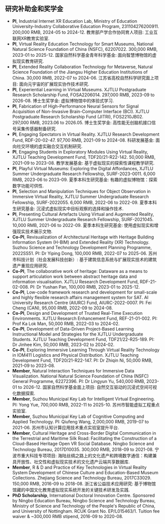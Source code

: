 ## 研究补助金和奖学金
- **PI**, Industrial Internet XR Education Lab, Ministry of Education University-Industry Collaborative Education Program, 231104276200911. 200,000 RMB, 2024-05 to 2024-12. 教育部产学合作协同育人项目: 工业互联网XR教育实验室.
- **PI**, Virtual Reality Education Technology for Smart Museums, National Natural Science Foundation of China (NSFC), 62207022. 300,000 RMB, 2023-01 to 2025-12. 国家自然科学基金青年科学基金: 面向智慧博物馆的虚拟现实教育研究.
- **PI**, Extended Reality Collaboration Technology for Metaverse, Natural Science Foundation of the Jiangsu Higher Education Institutions of China. 30,000 RMB, 2022-07 to 2024-06. 江苏省高校自然科学研究面上项目: 面向元宇宙的扩展现实协作技术研究.
- **PI**, Experiential Learning in Virtual Museums. XJTLU Postgraduate Research Scholarship Fund, FOSA2206014. 297,000 RMB, 2023-09 to 2026-08. 博士生奖学金: 虚拟博物馆中的体验式学习.
- **PI**, Fabrication of High-Performance Neural Sensors for Signal Acquisition of Non-Invasive Brain-Computer Interface (BCI). XJTLU Postgraduate Research Scholarship Fund (JITRI), FOS2210JB02. 297,000 RMB, 2023.06 to 2026.05. 博士生奖学金: 高性能无创脑机接口信号采集传感器制备研究.
- **PI**, Engaging Spectators in Virtual Reality. XJTLU Research Development Fund, RDF-20-02-47. 97,700 RMB, 2021-09 to 2024-08. 科研发展基金: 面向社交环境的虚实融合交互机制研究.
- **PI**, Engaging Students in Exploratory Modules Using Virtual Reality, XJTLU Teaching Development Fund, TDF20/21-R22-142. 50,000 RMB, 2021-09 to 2023-08. 教学发展基金: 基于虚拟现实的探索性课程教学研究.
- **PI**, Playful Virtual Museums: Exploring the Digital Affordances, XJTLU Summer Undergraduate Research Fellowship, SURF-2023-0011. 6,000 RMB, 2023-06 to 2023-09. 夏季本科生研究基金: 有趣的虚拟博物馆：探索数字功能可供性.
- **PI**, Selection and Manipulation Techniques for Object Observation in Immersive Virtual Reality, XJTLU Summer Undergraduate Research Fellowship, SURF-2022055. 6,000 RMB, 2022-06 to 2022-09. 夏季本科生研究基金: 沉浸式虚拟现实中目标观察的选择和操作技术.
- **PI**, Presenting Cultural Artefacts Using Virtual and Augmented Reality, XJTLU Summer Undergraduate Research Fellowship, SURF-2021045. 10,000 RMB, 2021-06 to 2022-09. 夏季本科生研究基金: 使用虚拟现实和增强现实技术展示文物.
- **Co-PI**, Revisualization of Architectural Heritage with Heritage Building Information System (H-BIM) and Extended Reality (XR) Technology. Suzhou Science and Technology Development Planning Programme, 2022SS51. PI: Dr Yiping Dong, 100,000 RMB, 2022-07 to 2025-06. 苏州市科技计划（社会发展科技创新）: 基于建筑信息系统与扩展现实技术的建筑遗产重现应用研究.
- **Co-PI**, The collaborative work of heritage: Dataware as a means to support articulation work between abstract heritage data and information visualisation. XJTLU Research Development Fund, RDF-21-02-008. PI: Dr Yushan Pan, 100,000 RMB, 2023-01 to 2025-12.
- **Co-PI**, Low-code framework research and development for small-scale and highly flexible research affairs management system for SAT. AI University Research Centre (AIURC) Fund, AIURC-2022-0007. PI: Fei Cheng (CAN), 95,000 RMB, 2022-09 to 2024-08.
- **Co-PI**, Design and Development of Trusted Real-Time Execution Environments. XJTLU Research Enhancement Fund, REF-21-01-002. PI: Prof Ka Lok Man, 50,000 RMB, 2022-03 to 2024-02.
- **Co-PI**, Development of Data-Driven Project-Based Learning Instructional Model and Strategies for the XJTLU Undergraduate Students. XJTLU Teaching Development Fund, TDF21/22-R25-189. PI: Dr Jinhee Kim, 50,000 RMB, 2023-02 to 2024-02.
- **Co-PI**, Exploring Immersive Learning Through Virtual Reality Technology in IOM411 Logistics and Physical Distribution. XJTLU Teaching Development Fund, TDF20/21-R22-147. PI: Dr Zhiqin Ni, 50,000 RMB, 2021-09 to 2023-08.
- **Member**, Natural Interaction Techniques for Immersive Data Visualization. National Natural Science Foundation of China (NSFC) General Programme, 62272396. PI: Dr Lingyun Yu, 540,000 RMB, 2023-01 to 2026-12. 国家自然科学基金面上项目: 自然交互驱动的沉浸式空间可视化数据探索.
- **Member**, Suzhou Municipal Key Lab for Intelligent Virtual Engineering. PI: Yong Yue, 700,000 RMB, 2022-11 to 2025-10. 苏州市智能虚拟工程重点实验室.
- **Member**, Suzhou Municipal Key Lab of Cognitive Computing and Applied Technology. PI: Qiufeng Wang, 2,000,000 RMB, 2019-07 to 2021-06. 苏州市认知计算应用技术重点实验室提升平台.
- **Member**, Cultural Heritage and Cross-Border Digital Communication in the Terrestrial and Maritime Silk Road: Facilitating the Construction of a Cloud-Based Heritage Open VR Social Database. Ningbo Science and Technology Bureau, 2017D10035. 300,000 RMB, 2018-09 to 2021-08. 宁波市重大科技专项项目: 海陆丝绸之路上的文化遗产和跨境数字通信：构建兼具开放性、社交性和虚拟现实技术的文化遗产云端共享数据库.
- **Member**, R & D and Practice of Key Technologies in Virtual Reality System Development of Chinese Culture and Education-Based Museum Collections. Zhejiang Science and Technology Bureau, 2017C33029. 150,000 RMB, 2016-09 to 2018-08. 浙江省公益技术应用研究: 基于博物馆馆藏的中国文化教育虚拟现实系统开发的关键技术研发及实践.
- **PhD Scholarship**, International Doctoral Innovation Centre. Sponsored by Ningbo Education Bureau, Ningbo Science and Technology Bureau, Ministry of Science and Technology of the People's Republic of China, and University of Nottingham. RCUK Grant No. EP/L015463/1. Tuition fee waiver & ~300,000 RMB stipend, 2016-09 to 2020-08.
